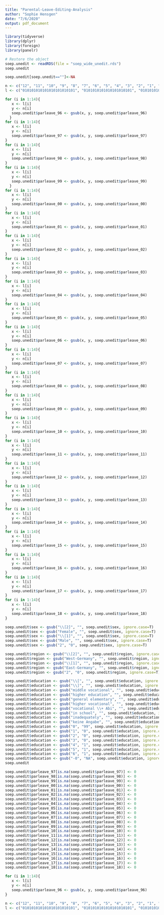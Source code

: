```yaml
---
title: "Parental-Leave-Editing-Analysis"
author: "Sophie Hensgen"
date: "7/6/2020"
output: pdf_document
---
```


```r
library(tidyverse)
library(dplyr)
library(foreign)
library(panelr)
```

```r

# Restore the object
soep.unedit <- readRDS(file = "soep_wide_unedit.rds")
soep.unedit

soep.unedit[soep.unedit==""]<-NA
```

```r


n <- c("12", "11", "10", "9", "8", "7", "6", "5", "4", "3", "2", "1", "0", "0")
l <- c("010101010101010101010101", "0101010101010101010101", "01010101010101010101", "010101010101010101", "0101010101010101", "01010101010101", "010101010101", "0101010101", "01010101", "010101", "0101", "01", "-2", "-1")

for (i in 1:14){
   x <- l[i]
   y <- n[i]
   soep.unedit$parleave_96 <- gsub(x, y, soep.unedit$parleave_96)
  }
for (i in 1:14){
   x <- l[i]
   y <- n[i]
   soep.unedit$parleave_97 <- gsub(x, y, soep.unedit$parleave_97)
}
for (i in 1:14){
   x <- l[i]
   y <- n[i]
   soep.unedit$parleave_98 <- gsub(x, y, soep.unedit$parleave_98)
}
for (i in 1:14){
   x <- l[i]
   y <- n[i]
   soep.unedit$parleave_99 <- gsub(x, y, soep.unedit$parleave_99)
  }
for (i in 1:14){
   x <- l[i]
   y <- n[i]
   soep.unedit$parleave_00 <- gsub(x, y, soep.unedit$parleave_00)
}
for (i in 1:14){
   x <- l[i]
   y <- n[i]
   soep.unedit$parleave_01 <- gsub(x, y, soep.unedit$parleave_01)
}
for (i in 1:14){
   x <- l[i]
   y <- n[i]
   soep.unedit$parleave_02 <- gsub(x, y, soep.unedit$parleave_02)
}
for (i in 1:14){
   x <- l[i]
   y <- n[i]
   soep.unedit$parleave_03 <- gsub(x, y, soep.unedit$parleave_03)
}
for (i in 1:14){
   x <- l[i]
   y <- n[i]
   soep.unedit$parleave_04 <- gsub(x, y, soep.unedit$parleave_04)
}
for (i in 1:14){
   x <- l[i]
   y <- n[i]
   soep.unedit$parleave_05 <- gsub(x, y, soep.unedit$parleave_05)
}
for (i in 1:14){
   x <- l[i]
   y <- n[i]
   soep.unedit$parleave_06 <- gsub(x, y, soep.unedit$parleave_06)
}
for (i in 1:14){
   x <- l[i]
   y <- n[i]
   soep.unedit$parleave_07 <- gsub(x, y, soep.unedit$parleave_07)
}
for (i in 1:14){
   x <- l[i]
   y <- n[i]
   soep.unedit$parleave_08 <- gsub(x, y, soep.unedit$parleave_08)
}
for (i in 1:14){
   x <- l[i]
   y <- n[i]
   soep.unedit$parleave_09 <- gsub(x, y, soep.unedit$parleave_09)
}
for (i in 1:14){
   x <- l[i]
   y <- n[i]
   soep.unedit$parleave_10 <- gsub(x, y, soep.unedit$parleave_10)
}
for (i in 1:14){
   x <- l[i]
   y <- n[i]
   soep.unedit$parleave_11 <- gsub(x, y, soep.unedit$parleave_11)
}
for (i in 1:14){
   x <- l[i]
   y <- n[i]
   soep.unedit$parleave_12 <- gsub(x, y, soep.unedit$parleave_12)
}
for (i in 1:14){
   x <- l[i]
   y <- n[i]
   soep.unedit$parleave_13 <- gsub(x, y, soep.unedit$parleave_13)
}
for (i in 1:14){
   x <- l[i]
   y <- n[i]
   soep.unedit$parleave_14 <- gsub(x, y, soep.unedit$parleave_14)
}
for (i in 1:14){
   x <- l[i]
   y <- n[i]
   soep.unedit$parleave_15 <- gsub(x, y, soep.unedit$parleave_15)
}
for (i in 1:14){
   x <- l[i]
   y <- n[i]
   soep.unedit$parleave_16 <- gsub(x, y, soep.unedit$parleave_16)
}
for (i in 1:14){
   x <- l[i]
   y <- n[i]
   soep.unedit$parleave_17 <- gsub(x, y, soep.unedit$parleave_17)
}
for (i in 1:14){
   x <- l[i]
   y <- n[i]
   soep.unedit$parleave_18 <- gsub(x, y, soep.unedit$parleave_18)
}

```

```r

soep.unedit$sex <- gsub("\\[2]", "", soep.unedit$sex, ignore.case=T)
soep.unedit$sex <- gsub("Female", "", soep.unedit$sex, ignore.case=T)
soep.unedit$sex <- gsub("\\[1]", "", soep.unedit$sex, ignore.case=T)
soep.unedit$sex <- gsub("Male", "", soep.unedit$sex, ignore.case=T)
soep.unedit$sex <- gsub("2", "0", soep.unedit$sex, ignore.case=T)

```

```r

soep.unedit$region <- gsub("\\[2]", "", soep.unedit$region, ignore.case=T)
soep.unedit$region <- gsub("West-Germany", "", soep.unedit$region, ignore.case=T)
soep.unedit$region <- gsub("\\[1]", "", soep.unedit$region, ignore.case=T)
soep.unedit$region <- gsub("East-Germany", "", soep.unedit$region, ignore.case=T)
soep.unedit$region <- gsub("2", "0", soep.unedit$region, ignore.case=T)

```

```r

soep.unedit$education <- gsub("\\[", "", soep.unedit$education, ignore.case=T)
soep.unedit$education <- gsub("\\]", "", soep.unedit$education, ignore.case=T)
soep.unedit$education <- gsub("middle vocational", "", soep.unedit$education, ignore.case=T)
soep.unedit$education <- gsub("higher education", "", soep.unedit$education, ignore.case=T)
soep.unedit$education <- gsub("general elementary", "", soep.unedit$education, ignore.case=T)
soep.unedit$education <- gsub("higher vocational", "", soep.unedit$education, ignore.case=T)
soep.unedit$education <- gsub("vocational \\+ Abi", "", soep.unedit$education, ignore.case=T)
soep.unedit$education <- gsub("in school", "", soep.unedit$education, ignore.case=T)
soep.unedit$education <- gsub("inadequately", "", soep.unedit$education, ignore.case=T)
soep.unedit$education <- gsub("keine Angabe", "", soep.unedit$education, ignore.case=T)
soep.unedit$education <- gsub("0", "99", soep.unedit$education, ignore.case=T)
soep.unedit$education <- gsub("1", "0", soep.unedit$education, ignore.case=T)
soep.unedit$education <- gsub("2", "0", soep.unedit$education, ignore.case=T)
soep.unedit$education <- gsub("3", "0", soep.unedit$education, ignore.case=T)
soep.unedit$education <- gsub("4", "1", soep.unedit$education, ignore.case=T)
soep.unedit$education <- gsub("5", "1", soep.unedit$education, ignore.case=T)
soep.unedit$education <- gsub("6", "1", soep.unedit$education, ignore.case=T)
soep.unedit$education <- gsub("-0", "NA", soep.unedit$education, ignore.case=T)
soep.unedit

```

```r

soep.unedit$parleave_97[is.na(soep.unedit$parleave_97)] <- 0
soep.unedit$parleave_98[is.na(soep.unedit$parleave_98)] <- 0
soep.unedit$parleave_99[is.na(soep.unedit$parleave_99)] <- 0
soep.unedit$parleave_00[is.na(soep.unedit$parleave_00)] <- 0
soep.unedit$parleave_01[is.na(soep.unedit$parleave_01)] <- 0
soep.unedit$parleave_02[is.na(soep.unedit$parleave_02)] <- 0
soep.unedit$parleave_03[is.na(soep.unedit$parleave_03)] <- 0
soep.unedit$parleave_04[is.na(soep.unedit$parleave_04)] <- 0
soep.unedit$parleave_05[is.na(soep.unedit$parleave_05)] <- 0
soep.unedit$parleave_06[is.na(soep.unedit$parleave_06)] <- 0
soep.unedit$parleave_07[is.na(soep.unedit$parleave_07)] <- 0
soep.unedit$parleave_08[is.na(soep.unedit$parleave_08)] <- 0
soep.unedit$parleave_09[is.na(soep.unedit$parleave_09)] <- 0
soep.unedit$parleave_10[is.na(soep.unedit$parleave_10)] <- 0
soep.unedit$parleave_11[is.na(soep.unedit$parleave_11)] <- 0
soep.unedit$parleave_12[is.na(soep.unedit$parleave_12)] <- 0
soep.unedit$parleave_13[is.na(soep.unedit$parleave_13)] <- 0
soep.unedit$parleave_14[is.na(soep.unedit$parleave_14)] <- 0
soep.unedit$parleave_15[is.na(soep.unedit$parleave_15)] <- 0
soep.unedit$parleave_16[is.na(soep.unedit$parleave_16)] <- 0
soep.unedit$parleave_17[is.na(soep.unedit$parleave_17)] <- 0
soep.unedit$parleave_18[is.na(soep.unedit$parleave_18)] <- 0

```

```r

for (i in 1:14){
   x <- l[i]
   y <- n[i]
   soep.unedit$parleave_96 <- gsub(x, y, soep.unedit$parleave_96)
}

n <- c("12", "11", "10", "9", "8", "7", "6", "5", "4", "3", "2", "1", "0", "0")
l <- c("010101010101010101010101", "0101010101010101010101", "01010101010101010101", "010101010101010101", "0101010101010101", "01010101010101", "010101010101", "0101010101", "01010101", "010101", "0101", "01", "-2", "-1")

```






























